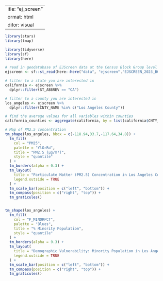  ---
title: "ej_screen"
format: html
editor: visual
---

```r

library(stars)
library(tmap)

```

```r
library(tidyverse)
library(sf)
library(here)

# read in geodatabase of EJScreen data at the Census Block Group level
ejscreen <- sf::st_read(here::here("data", "ejscreen","EJSCREEN_2023_BG_StatePct_with_AS_CNMI_GU_VI.gdb")) 

# filter to a state you are interested in
california <- ejscreen %>%
  dplyr::filter(ST_ABBREV == "CA") 

# filter to a county you are interested in
los_angeles <- ejscreen %>%
  dplyr::filter(CNTY_NAME %in% c("Los Angeles County"))

# find the average values for all variables within counties
california_counties <- aggregate(california, by = list(california$CNTY_NAME), FUN = mean, rm.na = TRUE)
```


```r

# Map of PM2.5 concentration
tm_shape(los_angeles, bbox = c(-118.94,33.7,-117.64,34.8)) +
  tm_fill(
    col = "PM25",
    palette = "YlOrRd",
    title = "PM2.5 (µg/m³)",
    style = "quantile"
  ) +
  tm_borders(alpha = 0.3) +
  tm_layout(
    title = "Particulate Matter (PM2.5) Concentration in Los Angeles County",
    legend.outside = TRUE
  ) +
  tm_scale_bar(position = c("left", "bottom")) +
  tm_compass(position = c("right", "top")) +
  tm_graticules()



```
```r
tm_shape(los_angeles) +
  tm_fill(
    col = "P_MINORPCT",
    palette = "Blues",
    title = "% Minority Population",
    style = "quantile"
  ) +
  tm_borders(alpha = 0.3) +
  tm_layout(
    title = "Demographic Vulnerability: Minority Population in Los Angeles County",
    legend.outside = TRUE
  ) +
  tm_scale_bar(position = c("left", "bottom")) +
  tm_compass(position = c("right", "top")) +
  tm_graticules()

```


